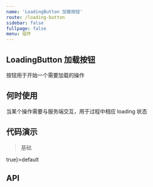 ```yaml
---
name: 'LoadingButton 加载按钮'
route: /loading-button
sidebar: false
fullpage: false
menu: 组件
---
```



## LoadingButton 加载按钮

按钮用于开始一个需要加载的操作

## 何时使用

当某个操作需要与服务端交互，用于过程中相应 loading 状态

## 代码演示

> 基础

<Playground>
  <LoadingButton onClick={() => true}>default</LoadingButton>
</Playground>

## API

<PropsTable dataSource={PropsList} />
